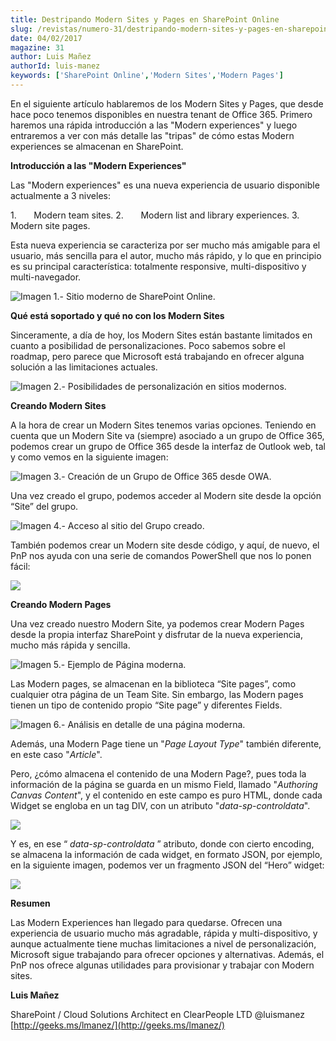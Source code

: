 ```yaml
---
title: Destripando Modern Sites y Pages en SharePoint Online
slug: /revistas/numero-31/destripando-modern-sites-y-pages-en-sharepoint-online
date: 04/02/2017
magazine: 31
author: Luis Mañez
authorId: luis-manez
keywords: ['SharePoint Online','Modern Sites','Modern Pages']
---
```






En el siguiente artículo hablaremos de los Modern Sites y Pages, que desde hace poco tenemos disponibles en nuestra tenant de Office 365. Primero haremos una rápida introducción a las "Modern experiences" y luego entraremos a ver con más detalle las "tripas" de cómo estas Modern experiences se almacenan en SharePoint.

**Introducción a las "Modern Experiences"**

Las "Modern experiences" es una nueva experiencia de usuario disponible actualmente a 3 niveles:

1.       Modern team sites.
2.       Modern list and library experiences.
3.       Modern site pages.

Esta nueva experiencia se caracteriza por ser mucho más amigable para el usuario, más sencilla para el autor, mucho más rápido, y lo que en principio es su principal característica: totalmente responsive, multi-dispositivo y multi-navegador.

![Imagen 1.- Sitio moderno de SharePoint Online.](../../../images/numero31/destripando-modern-sites-y-pages-en-sharepoint-online/imagea.png)

**Qué está soportado y qué no con los Modern Sites**

Sinceramente, a día de hoy, los Modern Sites están bastante limitados en cuanto a posibilidad de personalizaciones. Poco sabemos sobre el roadmap, pero parece que Microsoft está trabajando en ofrecer alguna solución a las limitaciones actuales.

![Imagen 2.- Posibilidades de personalización en sitios modernos.](../../../images/numero31/destripando-modern-sites-y-pages-en-sharepoint-online/imageb.png)

**Creando Modern Sites**

A la hora de crear un Modern Sites tenemos varias opciones. Teniendo en cuenta que un Modern Site va (siempre) asociado a un grupo de Office 365, podemos crear un grupo de Office 365 desde la interfaz de Outlook web, tal y como vemos en la siguiente imagen:

![Imagen 3.- Creación de un Grupo de Office 365 desde OWA.](../../../images/numero31/destripando-modern-sites-y-pages-en-sharepoint-online/imagec.png)

Una vez creado el grupo, podemos acceder al Modern site desde la opción “Site” del grupo.

![Imagen 4.- Acceso al sitio del Grupo creado.](../../../images/numero31/destripando-modern-sites-y-pages-en-sharepoint-online/imaged.png)

También podemos crear un Modern site desde código, y aquí, de nuevo, el PnP nos ayuda con una serie de comandos PowerShell que nos lo ponen fácil:

![](../../../images/numero31/destripando-modern-sites-y-pages-en-sharepoint-online/imagee.png)

**Creando Modern Pages**

Una vez creado nuestro Modern Site, ya podemos crear Modern Pages desde la propia interfaz SharePoint y disfrutar de la nueva experiencia, mucho más rápida y sencilla.

![Imagen 5.- Ejemplo de Página moderna.](../../../images/numero31/destripando-modern-sites-y-pages-en-sharepoint-online/imagef.png)

Las Modern pages, se almacenan en la biblioteca “Site pages”, como cualquier otra página de un Team Site. Sin embargo, las Modern pages tienen un tipo de contenido propio “Site page” y diferentes Fields.

![Imagen 6.- Análisis en detalle de una página moderna.](../../../images/numero31/destripando-modern-sites-y-pages-en-sharepoint-online/image10.png)

Además, una Modern Page tiene un "*Page Layout Type*" también diferente, en este caso "*Article*".

Pero, ¿cómo almacena el contenido de una Modern Page?, pues toda la información de la página se guarda en un mismo Field, llamado "*Authoring Canvas Content*", y el contenido en este campo es puro HTML, donde cada Widget se engloba en un tag DIV, con un atributo "*data-sp-controldata*".​

![](../../../images/numero31/destripando-modern-sites-y-pages-en-sharepoint-online/image11.png)

Y es, en ese “ *data-sp-controldata* ” atributo, donde con cierto encoding, se almacena la información de cada widget, en formato JSON, por ejemplo, en la siguiente imagen, podemos ver un fragmento JSON del “Hero” widget:

![](../../../images/numero31/destripando-modern-sites-y-pages-en-sharepoint-online/image12.png)

**Resume​n**

Las Modern Experiences han llegado para quedarse. Ofrecen una experiencia de usuario mucho más agradable, rápida y multi-dispositivo, y aunque actualmente tiene muchas limitaciones a nivel de personalización, Microsoft sigue trabajando para ofrecer opciones y alternativas. Además, el PnP nos ofrece algunas utilidades para provisionar y trabajar con Modern sites.



**Luis Mañez**

SharePoint / Cloud Solutions Architect en ClearPeople LTD
 @luismanez
 [http://geeks.ms/lmanez/](http://geeks.ms/lmanez/)​

 
 
